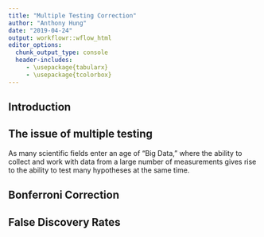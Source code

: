 ```yaml
---
title: "Multiple Testing Correction"
author: "Anthony Hung"
date: "2019-04-24"
output: workflowr::wflow_html
editor_options:
  chunk_output_type: console
  header-includes:
     - \usepackage{tabularx}
     - \usepackage{tcolorbox}
---
```


## Introduction

## The issue of multiple testing

As many scientific fields enter an age of "Big Data," where the ability to collect and work with data from a large number of measurements gives rise to the ability to test many hypotheses at the same time. 

## Bonferroni Correction

## False Discovery Rates

```r

```


